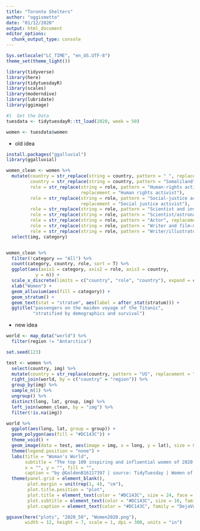 ```yaml
---
title: "Toronto Shelters"
author: "oggismetto"
date: "01/12/2020"
output: html_document
editor_options: 
  chunk_output_type: console
---
```


```r
Sys.setlocale("LC_TIME", "en_US.UTF-8")
theme_set(theme_light())

library(tidyverse)
library(here)
library(tidytuesdayR)
library(scales)
library(moderndive)
library(lubridate)
library(ggimage)

#1  Get the Data
tuesdata <- tidytuesdayR::tt_load(2020, week = 50)

women <- tuesdata$women
```

* old idea

```r
install.packages("ggalluvial")
library(ggalluvial)

women_clean <- women %>%
  mutate(country = str_replace(string = country, pattern = " ", replacement = ""),
         country = str_replace(string = country, pattern = "Somaliland", replacement = "Somalia"),
         role = str_replace(string = role, pattern = "Human-rights activist", 
                            replacement = "Human rights activist"),
         role = str_replace(string = role, pattern = "Social-justice activist", 
                            replacement = "Social justice activist"),
         role = str_replace(string = role, pattern = "Scientist and inventor", replacement = "Scientist"),
         role = str_replace(string = role, pattern = "Scientist/astronaut", replacement = "Scientist"),
         role = str_replace(string = role, pattern = "Actor", replacement = "Actress"),
         role = str_replace(string = role, pattern = "Writer and film-maker", replacement = "Writer"),
         role = str_replace(string = role, pattern = "Writer/illustrator", replacement = "Writer")) %>%
  select(img, category)


women_clean %>%
  filter(!category == "All") %>%
  count(category, country, role, sort = T) %>%
  ggplot(aes(axis1 = category, axis2 = role, axis3 = country,
           y = n)) +
  scale_x_discrete(limits = c("country", "role", "country"), expand = c(.2, .05)) +
  xlab("Women") +
  geom_alluvium(aes(fill = category)) +
  geom_stratum() +
  geom_text(stat = "stratum", aes(label = after_stat(stratum))) +
  ggtitle("passengers on the maiden voyage of the Titanic",
          "stratified by demographics and survival") 

```

* new idea

```r

world <- map_data("world") %>%
  filter(region != "Antarctica")

set.seed(123)

test <- women %>% 
  select(country, img) %>%
  mutate(country = str_replace(country, pattern = "US", replacement = "USA")) %>%
  right_join(world, by = c("country" = "region")) %>%
  group_by(img) %>%
  sample_n(1) %>%
  ungroup() %>%
  distinct(long, lat, group, img) %>%
  left_join(women_clean, by = "img") %>%
  filter(!is.na(img))

world %>%
  ggplot(aes(long, lat, group = group)) +
  geom_polygon(aes(fill = "#DC143C")) + 
  theme_void() +
  geom_image(data = test, aes(image = img, x = long, y = lat), size = 0.05) +
  theme(legend.position = "none") +
  labs(title = "Woman's World",
       subtitle = "The top 100 inspiring and influential women of 2020 revealed by BBC",
       x = "", y = "", fill = "",
       caption = "by @GoldenB16117397 | source: TidyTuesday | Women of 2020") +
  theme(panel.grid = element_blank(),
        plot.margin = unit(rep(1, 4), "cm"),
        plot.title.position = "plot", 
        plot.title = element_text(color = "#DC143C", size = 24, face = "bold", family = "DejaVu Serif"),
        plot.subtitle = element_text(color = "#DC143C", size = 16, family = "DejaVu Serif", margin = margin(b = 15)),
        plot.caption = element_text(color = "#DC143C", family = "DejaVu Serif"))

ggsave(here("plots", "2020_50", "Women2020.png"), 
       width = 12, height = 7, scale = 1, dpi = 300, units = "in")

```


